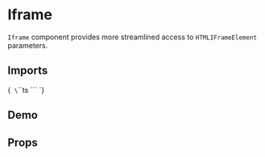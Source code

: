 
<Meta title="Embeds & IFrame/Iframe" of={IframeStories} />

# Iframe

`Iframe` component provides more streamlined access to `HTMLIFrameElement` parameters.

## Imports

<Markdown>{`
\`\`\`ts
\`\`\`
`}</Markdown>

## Demo

<Primary />

## Props

<ArgTypes of={Iframe}/>

